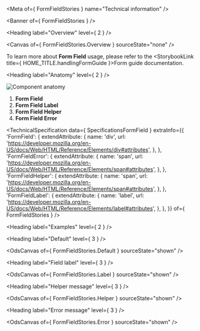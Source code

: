 
<Meta of={ FormFieldStories } name="Technical information" />

<Banner of={ FormFieldStories } />

<Heading label="Overview" level={ 2 } />

<Canvas of={ FormFieldStories.Overview } sourceState="none" />

To learn more about **Form Field** usage, please refer to the <StorybookLink title={ HOME_TITLE.handlingFormGuide }>Form guide documentation</StorybookLink>.

<Heading label="Anatomy" level={ 2 } />

![Component anatomy](/assets/base-assets/components/form-field/anatomy-tech.png "Component anatomy")

1. **Form Field**
2. **Form Field Label**
3. **Form Field Helper**
4. **Form Field Error**

<TechnicalSpecification
  data={ SpecificationsFormField }
  extraInfo={{
    'FormField': {
      extendAttribute: {
        name: 'div',
        url: 'https://developer.mozilla.org/en-US/docs/Web/HTML/Reference/Elements/div#attributes',
      },
    },
    'FormFieldError': {
      extendAttribute: {
        name: 'span',
        url: 'https://developer.mozilla.org/en-US/docs/Web/HTML/Reference/Elements/span#attributes',
      },
    },
    'FormFieldHelper': {
      extendAttribute: {
        name: 'span',
        url: 'https://developer.mozilla.org/en-US/docs/Web/HTML/Reference/Elements/span#attributes',
      },
    },
    'FormFieldLabel': {
      extendAttribute: {
        name: 'label',
        url: 'https://developer.mozilla.org/en-US/docs/Web/HTML/Reference/Elements/label#attributes',
      },
    },
  }}
  of={ FormFieldStories } />

<Heading label="Examples" level={ 2 } />

<Heading label="Default" level={ 3 } />

<OdsCanvas of={ FormFieldStories.Default } sourceState="shown" />

<Heading label="Field label" level={ 3 } />

<OdsCanvas of={ FormFieldStories.Label } sourceState="shown" />

<Heading label="Helper message" level={ 3 } />

<OdsCanvas of={ FormFieldStories.Helper } sourceState="shown" />

<Heading label="Error message" level={ 3 } />

<OdsCanvas of={ FormFieldStories.Error } sourceState="shown" />
